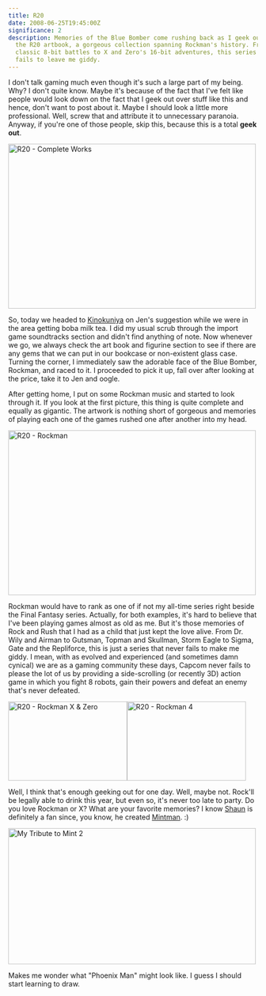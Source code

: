 ```yaml
---
title: R20
date: 2008-06-25T19:45:00Z
significance: 2
description: Memories of the Blue Bomber come rushing back as I geek out over
  the R20 artbook, a gorgeous collection spanning Rockman's history. From
  classic 8-bit battles to X and Zero's 16-bit adventures, this series never
  fails to leave me giddy.
---
```


I don't talk gaming much even though it's such a large part of my being. Why? I don't quite know. Maybe it's because of the fact that I've felt like people would look down on the fact that I geek out over stuff like this and hence, don't want to post about it. Maybe I should look a little more professional. Well, screw that and attribute it to unnecessary paranoia. Anyway, if you're one of those people, skip this, because this is a total **geek out**.

[<img src="https://farm4.static.flickr.com/3217/2612782380_26d8b2e7c8.jpg" width="500" height="333" alt="R20 - Complete Works" />][1]

So, today we headed to [Kinokuniya][2] on Jen's suggestion while we were in the area getting boba milk tea. I did my usual scrub through the import game soundtracks section and didn't find anything of note. Now whenever we go, we always check the art book and figurine section to see if there are any gems that we can put in our bookcase or non-existent glass case. Turning the corner, I immediately saw the adorable face of the Blue Bomber, Rockman, and raced to it. I proceeded to pick it up, fall over after looking at the price, take it to Jen and oogle.

After getting home, I put on some Rockman music and started to look through it. If you look at the first picture, this thing is quite complete and equally as gigantic. The artwork is nothing short of gorgeous and memories of playing each one of the games rushed one after another into my head.

[<img src="https://farm4.static.flickr.com/3122/2611950727_9c069f74c9.jpg" width="500" height="333" alt="R20 - Rockman" />][3]

Rockman would have to rank as one of if not my all-time series right beside the Final Fantasy series. Actually, for both examples, it's hard to believe that I've been playing games almost as old as me. But it's those memories of Rock and Rush that I had as a child that just kept the love alive. From Dr. Wily and Airman to Gutsman, Topman and Skullman, Storm Eagle to Sigma, Gate and the Repliforce, this is just a series that never fails to make me giddy. I mean, with as evolved and experienced (and sometimes damn cynical) we are as a gaming community these days, Capcom never fails to please the lot of us by providing a side-scrolling (or recently 3D) action game in which you fight 8 robots, gain their powers and defeat an enemy that's never defeated.

[<img src="https://farm4.static.flickr.com/3230/2612786032_d92b1a6593_m.jpg" width="240" height="160" alt="R20 - Rockman X & Zero" />][4][<img src="https://farm4.static.flickr.com/3046/2612783678_65fa06fd98_m.jpg" width="240" height="160" alt="R20 - Rockman 4" />][5]

Well, I think that's enough geeking out for one day. Well, maybe not. Rock'll be legally able to drink this year, but even so, it's never too late to party. Do you love Rockman or X? What are your favorite memories? I know [Shaun][6] is definitely a fan since, you know, he created [Mintman][7]. :)

[<img src="https://farm1.static.flickr.com/140/393230082_b4b6981e0c.jpg" width="500" height="275" alt="My Tribute to Mint 2" />][8]

Makes me wonder what "Phoenix Man" might look like. I guess I should start learning to draw.

[1]: http://www.flickr.com/photos/avalonstar/2612782380/ 'R20 - Complete Works by Bryan Veloso, on Flickr'
[2]: http://en.wikipedia.org/wiki/Books_Kinokuniya
[3]: http://www.flickr.com/photos/avalonstar/2611950727/ 'R20 - Rockman by Bryan Veloso, on Flickr'
[4]: http://www.flickr.com/photos/avalonstar/2612786032/ 'R20 - Rockman X & Zero by Bryan Veloso, on Flickr'
[5]: http://www.flickr.com/photos/avalonstar/2612783678/ 'R20 - Rockman 4 by Bryan Veloso, on Flickr'
[6]: http://shauninman.com/
[7]: http://www.flickr.com/photos/ralphdagza/395666915/
[8]: http://www.flickr.com/photos/avalonstar/393230082/ 'My Tribute to Mint 2 by Bryan Veloso, on Flickr'
